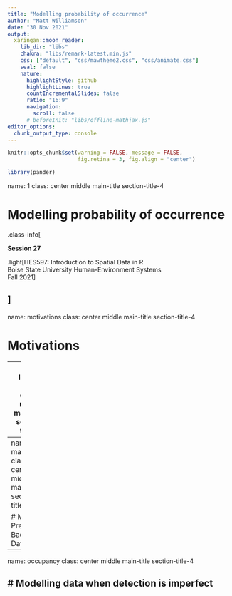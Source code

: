 ```yaml
---
title: "Modelling probability of occurrence"
author: "Matt Williamson"
date: "30 Nov 2021"
output:
  xaringan::moon_reader:
    lib_dir: "libs"
    chakra: "libs/remark-latest.min.js"
    css: ["default", "css/mawtheme2.css", "css/animate.css"]        
    seal: false
    nature:
      highlightStyle: github
      highlightLines: true
      countIncrementalSlides: false
      ratio: "16:9"
      navigation:
        scroll: false
      # beforeInit: "libs/offline-mathjax.js"
editor_options: 
  chunk_output_type: console
---
```


```r
knitr::opts_chunk$set(warning = FALSE, message = FALSE, 
                      fig.retina = 3, fig.align = "center")

```


```r
library(pander)
```
name: 1
class: center middle main-title section-title-4

# Modelling probability of occurrence

.class-info[

**Session 27**

.light[HES597: Introduction to Spatial Data in R<br>
Boise State University Human-Environment Systems<br>
Fall 2021]

]
---

name: motivations
class: center middle main-title section-title-4

# Motivations

---
name: logistic
class: center middle main-title section-title-4

# Modelling Presence-Absence Data
---
name: maxent
class: center middle main-title section-title-4

# Modelling Presence-Background Data

---
name: occupancy
class: center middle main-title section-title-4

# Modelling data when detection is imperfect
---
